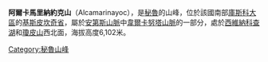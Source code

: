 {{Coord|13|41|59|S|71|5|41|W|display=title}}

'''阿爾卡馬里納約克山'''（Alcamarinayoc），是[[秘魯|秘魯]]的山峰，位於該國南部[[庫斯科大區|庫斯科大區]]的[[基斯皮坎奇省|基斯皮坎奇省]]，屬於[[安第斯山脈|安第斯山脈]]中[[韋爾卡努塔山脈|韋爾卡努塔山脈]]的一部分，處於[[西維納科查湖|西維納科查湖]]和[[瓊皮山|瓊皮山]]西北面，海拔高度6,102米。

{{Peru-geo-stub}}
[[Category:秘魯山峰|Category:秘魯山峰]]